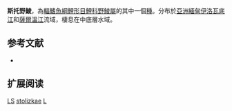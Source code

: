 {{Speciesbox
| name = 斯托野鯪
| image = 
| status = DD
| status_system = iucn3.1
| genus = Labeo
| species = stolizkae
| authority = [[Steindachner|Steindachner]], 1870
| synonyms = *''Labeo stoliczkae''<br /><small>Steindachner, 1870</small>
}}
'''斯托野鯪'''，為[[輻鰭魚綱|輻鰭魚綱]][[鯉形目|鯉形目]][[鯉科|鯉科]][[野鯪屬|野鯪屬]]的其中一個[[種|種]]。分布於[[亞洲|亞洲]][[緬甸|緬甸]][[伊洛瓦底江|伊洛瓦底江]]和[[薩爾溫江|薩爾溫江]]流域，棲息在中底層水域。

== 参考文献 ==
{{refbegin}}
*{{FishBase_species|genus=Labeo|species=stolizkae|year=2011|month=12}}
{{refend}}

== 扩展阅读 ==
{{refbegin}}
{{wikispecies-inline|Labeo stolizkae|斯托野鯪}}
{{refend}}
{{Taxonbar|from=Q2203174}}

[[Category:IUCN红色名录数据缺乏物种|LS]]
[[Category:野鯪屬|stolizkae]]
[[Category:1870年描述的鱼类|L]]


{{魚類小作品}}